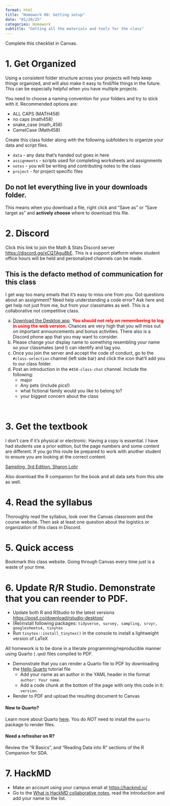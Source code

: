 ```yaml
---
format: html
title: "Homework 00: Getting setup"
date: "01/20/25"
categories: Homework
subtitle: "Getting all the materials and tools for the class"
---
```


:::{.callout-important}
Complete this checklist in Canvas. 
:::
 

# 1. Get Organized

Using a consistent folder structure across your projects will help keep things organized, and will also make it easy to find/file things in the future. This can be especially helpful when you have multiple projects. 

You need to choose a naming convention for your folders and try to stick with it. Recommended options are: 

* ALL CAPS (MATH458)
* no caps (math458)
* snake_case (math_458) 
* CamelCase (Math458) 

Create this class folder along with the following subfolders to organize your data and script files.

* `data` - any data that's handed out goes in here
* `assignments` - scripts used for completing worksheets and assignments
* `notes` - you will be writing and contributing notes to the class
* `project` - for project specific files 

:::{.callout-important}
## Do not let everything live in your downloads folder.
This means when you download a file, right click and "Save as" or "Save target as" and **actively choose** where to download this file. 
:::


# 2. Discord

Click this link to join the Math & Stats Discord server [https://discord.gg/xCQTAgu8bE](https://discord.gg/xCQTAgu8bE). This is a support platform where student office hours will be held and personalized channels can be made. 

:::{.callout-important}
## This is the defacto method of communication for this class
I get way too many emails that it's easy to miss one from you. Got questions about an assignment? Need help understanding a code error? Ask here and get help not just from me, but from your classmates as well. This is a collaborative not competitive class.
:::

a. [Download the Desktop app](https://discord.com/download). <span style="color:red">**You should not rely on remembering to log in using the web version.**</span> Chances are very high that you will miss out on important announcements and bonus activities. There also is a Discord phone app that you may want to consider. 
b. Please change your display name to something resembling your name so your classmates (and I) can identify and tag you.
c. Once you join the server and accept the code of conduct, go to the `#class-selection` channel (left side bar) and click the icon that'll add you to our class folder. 
d. Post an introduction in the `#458-class-chat` channel. Include the following:
    * major
    * Any pets (include pics!)
    * what fictional family would you like to belong to? 
    * your biggest concern about the class

<br>

# 3. Get the textbook

I don't care if it's physical or electronic. Having a copy is essential. I have had students use a prior edition, but the page numbers and some content are different. If you go this route be prepared to work with another student to ensure you are looking at the correct content.

[Sampling, 3rd Edition. Sharon Lohr](https://www.sharonlohr.com/sampling-design-and-analysis-3e)

Also download the R companion for the book and all data sets from this site as well. 


# 4. Read the syllabus
Thoroughly read the syllabus, look over the Canvas classroom and the course website. Then ask at least one question about the logistics or organization of this class in Discord.


# 5. Quick access

Bookmark this class website. Going through Canvas every time just is a waste of your time.


# 6. Update R/R Studio. Demonstrate that you can reender to PDF.

* Update both R and RStudio to the latest versions [https://posit.co/download/rstudio-desktop/](https://posit.co/download/rstudio-desktop/)
* (Re)install following packages: `tidyverse, survey, sampling, srvyr, googlesheets4, tinytex` 
* Run `tinytex::install_tinytex()` in the console to install a lightweight version of LaTeX

All homework is to be done in a literate programming/reproducible manner using Quarto (`.qmd`) files compiled to PDF. 

* Demonstrate that you can render a Quarto file to PDF by downloading the [Hello Quarto](https://quarto.org/docs/get-started/hello/rstudio/_hello.qmd) tutorial file
    - Add your name as an author in the YAML header in the format `author: Your name`. 
    - Add a code chunk at the bottom of the page with only this code in it: `version`. 
* Render to PDF and upload the resulting document to Canvas


:::{.callout-warning}
#### New to Quarto? 

Learn more about Quarto [here](https://quarto.org/docs/get-started/hello/rstudio.html). You do *NOT* need to install the `quarto` package to render files. 

:::


:::{.callout-warning}
#### Need a refresher on R? 

Review the "R Basics", and "Reading Data into R" sections of the R Companion for SDA. 

:::

 





    

# 7. HackMD

* Make an account using your campus email at [https://hackmd.io/](https://hackmd.io/)
* Go to the [What is HackMD collaborative notes](https://hackmd.io/@norcalbiostat/458_intro_hackmd/), read the introduction and add your name to the list.





